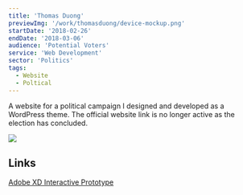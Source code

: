 ```yaml
---
title: 'Thomas Duong'
previewImg: '/work/thomasduong/device-mockup.png'
startDate: '2018-02-26'
endDate: '2018-03-06'
audience: 'Potential Voters'
service: 'Web Development'
sector: 'Politics'
tags:
  - Website
  - Poltical
---
```


A website for a political campaign I designed and developed as a WordPress
theme. The official website link is no longer active as the election has
concluded.

<img src={previewImg} />

## Links

[Adobe XD Interactive Prototype](https://xd.adobe.com/view/b0b084d7-b592-4fed-b7c8-49c48833e5bb/)
